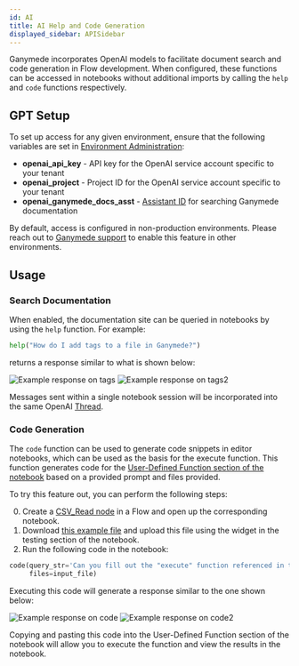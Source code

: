 ```yaml
---
id: AI
title: AI Help and Code Generation
displayed_sidebar: APISidebar
---
```


Ganymede incorporates OpenAI models to facilitate document search and code generation in Flow development.  When configured, these functions can be accessed in notebooks without additional imports by calling the `help` and `code` functions respectively.

## GPT Setup

To set up access for any given environment, ensure that the following variables are set in [Environment Administration](../AdminControls):

* **openai_api_key** - API key for the OpenAI service account specific to your tenant
* **openai_project** - Project ID for the OpenAI service account specific to your tenant
* **openai_ganymede_docs_asst** - [Assistant ID](https://platform.openai.com/assistants) for searching Ganymede documentation

By default, access is configured in non-production environments.  Please reach out to [Ganymede support](mailto:support@ganymede.bio) to enable this feature in other environments.

## Usage

### Search Documentation

When enabled, the documentation site can be queried in notebooks by using the `help` function.  For example:

```python
help("How do I add tags to a file in Ganymede?")
``` 

returns a response similar to what is shown below:

<div class="text--center">
<img alt="Example response on tags" src="https://ganymede-bio.mo.cloudinary.net/apiServer/HelpExample_20240523.png"/>
<img alt="Example response on tags2" src="https://ganymede-bio.mo.cloudinary.net/apiServer/HelpExample2_20240523.png"/>
</div>

Messages sent within a single notebook session will be incorporated into the same OpenAI [Thread](https://platform.openai.com/docs/assistants/overview).

### Code Generation

The `code` function can be used to generate code snippets in editor notebooks, which can be used as the basis for the execute function.  This function generates code for the [User-Defined Function section of the notebook](../NodeEditor#backing-notebooks) based on a provided prompt and files provided. 

To try this feature out, you can perform the following steps:

0. Create a [CSV_Read node](../nodes/File/CSV_Read) in a Flow and open up the corresponding notebook.
1. Download [this example file](https://github.com/Ganymede-Bio/website-docusaurus/raw/main/qiacuity_dpcr_example01.csv) and upload this file using the widget in the testing section of the notebook.
2. Run the following code in the notebook:

```python
code(query_str='Can you fill out the "execute" function referenced in the instructions to upload the attached data as a table called "results"? Please ignore the first row in the CSV file, treating the second row as the header. Please name the first column in the uploaded file "Well Position".', 
     files=input_file)
```

Executing this code will generate a response similar to the one shown below:

<div class="text--center">
<img alt="Example response on code" src="https://ganymede-bio.mo.cloudinary.net/apiServer/CodeExample_20240522.png"/>
<img alt="Example response on code2" src="https://ganymede-bio.mo.cloudinary.net/apiServer/CodeExample2_20240522.png"/>
</div>

Copying and pasting this code into the User-Defined Function section of the notebook will allow you to execute the function and view the results in the notebook.

